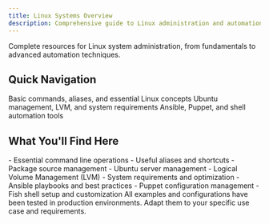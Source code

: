 ```yaml
---
title: Linux Systems Overview
description: Comprehensive guide to Linux administration and automation
---
```


<Card title="Linux Infrastructure Management" icon="linux">
  Complete resources for Linux system administration, from fundamentals to advanced automation techniques.
</Card>

## Quick Navigation

<CardGroup cols={2}>
  <Card title="Fundamentals" href="/infrastructure/linux/fundamentals" icon="book-open">
    Basic commands, aliases, and essential Linux concepts
  </Card>
  <Card title="System Administration" href="/infrastructure/linux/system-admin" icon="server">
    Ubuntu management, LVM, and system requirements
  </Card>
  <Card title="Automation" href="/infrastructure/linux/automation" icon="robot">
    Ansible, Puppet, and shell automation tools
  </Card>
</CardGroup>

## What You'll Find Here

<AccordionGroup>
  <Accordion title="Linux Fundamentals">
    - Essential command line operations
    - Useful aliases and shortcuts
    - Package source management
  </Accordion>
  <Accordion title="System Administration">
    - Ubuntu server management
    - Logical Volume Management (LVM)
    - System requirements and optimization
  </Accordion>
  <Accordion title="Automation & Configuration">
    - Ansible playbooks and best practices
    - Puppet configuration management
    - Fish shell setup and customization
  </Accordion>
</AccordionGroup>

<Note>
  All examples and configurations have been tested in production environments. Adapt them to your specific use case and requirements.
</Note>